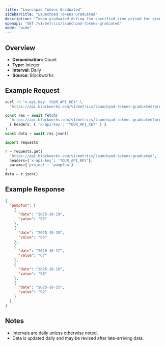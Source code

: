 ```yaml
---
title: "Launchpad Tokens Graduated"
sidebarTitle: "Launchpad Tokens Graduated"
description: "Token graduated during the specified time period for given launchpad."
openapi: "GET /v1/metrics/launchpad-tokens-graduated"
mode: "wide"
---
```


## Overview

- **Denomination:** Count
- **Type:** Integer
- **Interval:** Daily
- **Source:** Blockworks

## Example Request

<CodeGroup>

```bash cURL
curl -H "x-api-key: YOUR_API_KEY" \
  "https://api.blockworks.com/v1/metrics/launchpad-tokens-graduated?project=pumpfun"
```

```typescript TypeScript
const res = await fetch(
  'https://api.blockworks.com/v1/metrics/launchpad-tokens-graduated?project=pumpfun',
  { headers: { 'x-api-key': 'YOUR_API_KEY' } }
)
const data = await res.json()
```

```python Python
import requests

r = requests.get(
  'https://api.blockworks.com/v1/metrics/launchpad-tokens-graduated',
  headers={'x-api-key': 'YOUR_API_KEY'},
  params={'project': 'pumpfun'}
)
data = r.json()
```

</CodeGroup>

## Example Response

```json
{
  "pumpfun": [
    {
      "date": "2025-10-19",
      "value": "93"
    },
    {
      "date": "2025-10-18",
      "value": "86"
    },
    {
      "date": "2025-10-17",
      "value": "67"
    },
    {
      "date": "2025-10-16",
      "value": "98"
    },
    {
      "date": "2025-10-15",
      "value": "92"
    }
  ]
}
```

## Notes
- Intervals are daily unless otherwise noted.
- Data is updated daily and may be revised after late-arriving data.